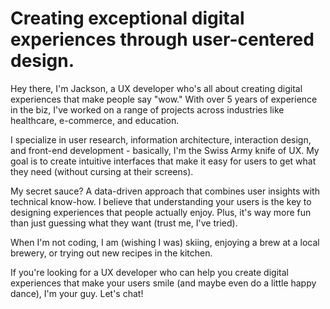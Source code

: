 # Creating exceptional digital experiences through user-centered design.

Hey there, I'm Jackson, a UX developer who's all about creating digital experiences that make people say "wow." With over 5 years of experience in the biz, I've worked on a range of projects across industries like healthcare, e-commerce, and education.

I specialize in user research, information architecture, interaction design, and front-end development - basically, I'm the Swiss Army knife of UX. My goal is to create intuitive interfaces that make it easy for users to get what they need (without cursing at their screens).

My secret sauce? A data-driven approach that combines user insights with technical know-how. I believe that understanding your users is the key to designing experiences that people actually enjoy. Plus, it's way more fun than just guessing what they want (trust me, I've tried).

When I'm not coding, I am (wishing I was) skiing, enjoying a brew at a local brewery, or trying out new recipes in the kitchen.

If you're looking for a UX developer who can help you create digital experiences that make your users smile (and maybe even do a little happy dance), I'm your guy. Let's chat!
